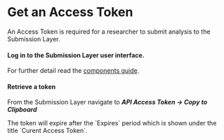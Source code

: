 
# Get an Access Token

An Access Token is required for a researcher to submit analysis to the Submission Layer.

<Steps>

#### Log in to the Submission Layer user interface.

For further detail read the [components guide](/five_safes_tes/quickstart/stackinfo#submission-layer).

#### Retrieve a token

From the Submission Layer navigate to **_API Access Token -> Copy to Clipboard_**

<Callout type="info">
  The token will expire after the `Expires` period which is shown under the
  title `Curent Access Token`.
</Callout>

</Steps>
